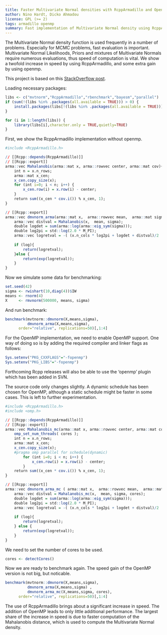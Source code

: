 ```yaml
---
title: Faster Multivariate Normal densities with RcppArmadillo and OpenMP
author: Nino Hardt, Dicko Ahmadou
license: GPL (>= 2)
tags: armadillo openmp
summary: Fast implementation of Multivariate Normal density using RcppArmadillo and openmp.
---
```


The Multivariate Normal density function is used frequently
in a number of problems. Especially for MCMC problems, fast 
evaluation is important. Multivariate Normal Likelihoods, 
Priors and mixtures of Multivariate Normals require numerous 
evaluations, thus speed of computation is vital. 
We show a twofold increase in speed by using RcppArmadillo, 
and some extra gain by using openmp.

This project is based on this [StackOverflow post](http://stackoverflow.com/questions/17617618/dmvnorm-mvn-density-rcpparmadillo-implementation-slower-than-r-package-includi). 

Loading necessary packages:
```r
libs <- c("mvtnorm","RcppArmadillo","rbenchmark","bayesm","parallel")
if (sum(!(libs %in% .packages(all.available = TRUE))) > 0) {
    install.packages(libs[!(libs %in% .packages(all.available = TRUE))])
}

for (i in 1:length(libs)) {
    library(libs[i],character.only = TRUE,quietly=TRUE)
}
```


First, we show the RcppArmadillo implementation without openmp.
```r
#include <RcppArmadillo.h>

// [[Rcpp::depends(RcppArmadillo)]]
// [[Rcpp::export]]
arma::vec Mahalanobis(arma::mat x, arma::rowvec center, arma::mat cov){
    int n = x.n_rows;
    arma::mat x_cen;
    x_cen.copy_size(x);
    for (int i=0; i < n; i++) {
        x_cen.row(i) = x.row(i) - center;
    }
    return sum((x_cen * cov.i()) % x_cen, 1);    
}

// [[Rcpp::export]]
arma::vec dmvnorm_arma(arma::mat x,  arma::rowvec mean,  arma::mat sigma, bool log = false) { 
    arma::vec distval = Mahalanobis(x,  mean, sigma);
    double logdet = sum(arma::log(arma::eig_sym(sigma)));
    double log2pi = std::log(2.0 * M_PI);
    arma::vec logretval = -( (x.n_cols * log2pi + logdet + distval)/2  ) ;
    
    if (log){ 
        return(logretval);
    }else { 
        return(exp(logretval));
    }
}
```

Now we simulate some data for benchmarking:
```r
set.seed(42)
sigma <- rwishart(10,diag(4))$IW
means <- rnorm(4)
X     <- rmvnorm(500000, means, sigma)
```

And run benchmark:
```r
benchmark(mvtnorm::dmvnorm(X,means,sigma), 
          dmvnorm_arma(X,means,sigma), 
 	  order="relative", replications=50)[,1:4]
```


For the OpenMP implementation, we need to enable OpenMP support.
One way of doing so is by adding the required compiler and linker
flags as follows:

```r
Sys.setenv("PKG_CXXFLAGS"="-fopenmp")
Sys.setenv("PKG_LIBS"="-fopenmp")
```

Forthcoming Rcpp releases will also be able to use the 'openmp' plugin which
has been added in SVN.

The source code only changes slightly. A dynamic 
schedule has been chosen for OpenMP, although a static schedule might be
faster  in some cases. This is left to further experimentation.

```r
#include <RcppArmadillo.h>
#include <omp.h>

// [[Rcpp::depends(RcppArmadillo)]]
// [[Rcpp::export]]
arma::vec Mahalanobis_mc(arma::mat x, arma::rowvec center, arma::mat cov, int cores=1){
    omp_set_num_threads( cores );
    int n = x.n_rows;
    arma::mat x_cen;
    x_cen.copy_size(x);
    #pragma omp parallel for schedule(dynamic)   
        for (int i=0; i < n; i++) {
            x_cen.row(i) = x.row(i) - center;
        }
    return sum((x_cen * cov.i()) % x_cen, 1);    
}

// [[Rcpp::export]]
arma::vec dmvnorm_arma_mc ( arma::mat x,  arma::rowvec mean,  arma::mat sigma, bool log = false, int cores=1){ 
    arma::vec distval = Mahalanobis_mc(x,  mean, sigma, cores);
    double logdet = sum(arma::log(arma::eig_sym(sigma)));
    double log2pi = std::log(2.0 * M_PI);
    arma::vec logretval = -( (x.n_cols * log2pi + logdet + distval)/2  ) ;
    
    if (log){ 
        return(logretval);
    } else { 
        return(exp(logretval));
    }
}
```


We need to set the number of cores to be used. 
```r
cores <- detectCores()
```


Now we are ready to benchmark again. The speed gain of 
the OpenMP version is not big, but noticable. 

```r
benchmark(mvtnorm::dmvnorm(X,means,sigma), 
          dmvnorm_arma(X,means,sigma) ,
          dmvnorm_arma_mc(X,means,sigma, cores), 
	  order="relative", replications=50)[,1:4]
```

The use of RcppArmadillo brings about a significant increase 
in speed. The addition of OpenMP leads to only little 
additional performance. The largest share of the increase 
in speed is due to faster computation of the Mahalanobis distance, 
which is used to compute the Multivariate Normal density.

